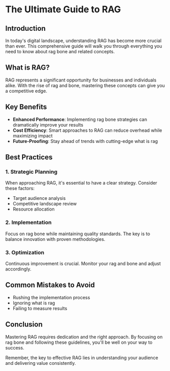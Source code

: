 # The Ultimate Guide to RAG

## Introduction

In today's digital landscape, understanding RAG has become more crucial than ever. This comprehensive guide will walk you through everything you need to know about rag bone and related concepts.

## What is RAG?

RAG represents a significant opportunity for businesses and individuals alike. With the rise of rag and bone, mastering these concepts can give you a competitive edge.

## Key Benefits

- **Enhanced Performance**: Implementing rag bone strategies can dramatically improve your results
- **Cost Efficiency**: Smart approaches to RAG can reduce overhead while maximizing impact
- **Future-Proofing**: Stay ahead of trends with cutting-edge what is rag

## Best Practices

### 1. Strategic Planning
When approaching RAG, it's essential to have a clear strategy. Consider these factors:
- Target audience analysis
- Competitive landscape review
- Resource allocation

### 2. Implementation
Focus on rag bone while maintaining quality standards. The key is to balance innovation with proven methodologies.

### 3. Optimization
Continuous improvement is crucial. Monitor your rag and bone and adjust accordingly.

## Common Mistakes to Avoid

- Rushing the implementation process
- Ignoring what is rag
- Failing to measure results

## Conclusion

Mastering RAG requires dedication and the right approach. By focusing on rag bone and following these guidelines, you'll be well on your way to success.

Remember, the key to effective RAG lies in understanding your audience and delivering value consistently.